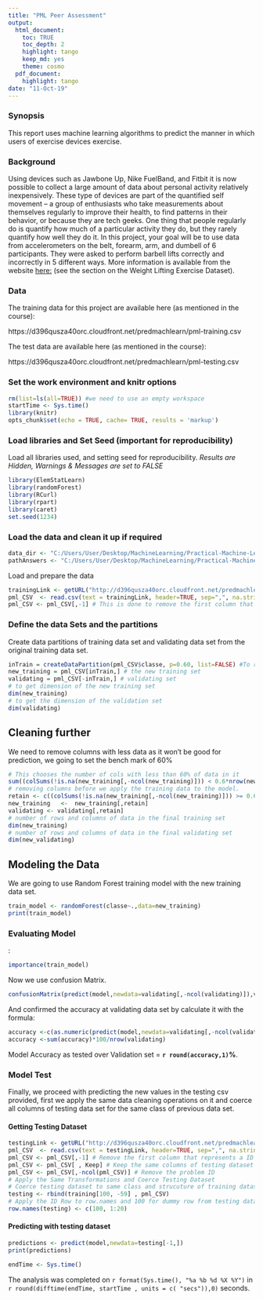 ---
title: "PML Peer Assessment"
output:
  html_document:
    toc: TRUE
    toc_depth: 2
    highlight: tango
    keep_md: yes
    theme: cosmo
  pdf_document:
    highlight: tango
date: "11-Oct-19"
---

### Synopsis

This report uses machine learning algorithms to predict the manner in which users of exercise devices exercise. 


### Background

Using devices such as Jawbone Up, Nike FuelBand, and Fitbit it is now possible to collect a large amount of data about personal activity relatively inexpensively. These type of devices are part of the quantified self movement – a group of enthusiasts who take measurements about themselves regularly to improve their health, to find patterns in their behavior, or because they are tech geeks. One thing that people regularly do is quantify how much of a particular activity they do, but they rarely quantify how well they do it. In this project, your goal will be to use data from accelerometers on the belt, forearm, arm, and dumbell of 6 participants. They were asked to perform barbell lifts correctly and incorrectly in 5 different ways. More information is available from the website [here:](http://groupware.les.inf.puc-rio.br/har) (see the section on the Weight Lifting Exercise Dataset). 

### Data 

The training data for this project are available here (as mentioned in the course): 

https://d396qusza40orc.cloudfront.net/predmachlearn/pml-training.csv

The test data are available here (as mentioned in the course): 

https://d396qusza40orc.cloudfront.net/predmachlearn/pml-testing.csv


### Set the work environment and knitr options

```{r setoptions}
rm(list=ls(all=TRUE)) #we need to use an empty workspace
startTime <- Sys.time()
library(knitr)
opts_chunk$set(echo = TRUE, cache= TRUE, results = 'markup')
```

### Load libraries and Set Seed (important for reproducibility)

Load all libraries used, and setting seed for reproducibility. *Results are Hidden, Warnings & Messages are set to FALSE*

```{r library_calls, message=FALSE, warning=FALSE, results='hide'}
library(ElemStatLearn)
library(randomForest)
library(RCurl)
library(rpart)
library(caret)
set.seed(1234)
```

### Load the data and clean it up if required

```{r Ass_Dir Hide, echo=FALSE}
data_dir <- "C:/Users/User/Desktop/MachineLearning/Practical-Machine-Learning-Peer-Assessment-1";
pathAnswers <- "C:/Users/User/Desktop/MachineLearning/Practical-Machine-Learning-Peer-Assessment-1/"
```


Load and prepare the data

```{r load_prep_call}
trainingLink <- getURL("http://d396qusza40orc.cloudfront.net/predmachlearn/pml-training.csv")
pml_CSV  <- read.csv(text = trainingLink, header=TRUE, sep=",", na.strings=c("NA",""))
pml_CSV <- pml_CSV[,-1] # This is done to remove the first column that represents the ID and it isn't required for prediction
```

### Define the data Sets and the partitions

Create data partitions of training data set and validating data set from the original training data set.

```{r dataPart}
inTrain = createDataPartition(pml_CSV$classe, p=0.60, list=FALSE) #To randomize the training and validating set 60:40 ratio
new_training = pml_CSV[inTrain,] # the new training set
validating = pml_CSV[-inTrain,] # validating set
# to get dimension of the new training set
dim(new_training)
# to get the dimension of the validation set
dim(validating)
```
## Cleaning further

We need to remove columns with less data as it won't be good for prediction, we going to set the bench mark of 60% 

```{r CkNA, echo=TRUE, results='asis'}
# This chooses the number of cols with less than 60% of data in it
sum((colSums(!is.na(new_training[,-ncol(new_training)])) < 0.6*nrow(new_training)))
# removing columns before we apply the training data to the model.
retain <- c((colSums(!is.na(new_training[,-ncol(new_training)])) >= 0.6*nrow(new_training)))
new_training   <-  new_training[,retain]
validating <- validating[,retain]
# number of rows and columns of data in the final training set
dim(new_training)
# number of rows and columns of data in the final validating set
dim(new_validating)
```

## Modeling the Data
We are going to use Random Forest training model with the new training data set.

```{r rf_apply}
train_model <- randomForest(classe~.,data=new_training)
print(train_model)
```

### Evaluating Model
:

```{r CkImportVar}
importance(train_model)
```

Now we use confusion Matrix.

```{r confMx}
confusionMatrix(predict(model,newdata=validating[,-ncol(validating)]),validating$classe)
```

And confirmed the accuracy at validating data set by calculate it with the formula:

```{r CAccur}
accuracy <-c(as.numeric(predict(model,newdata=validating[,-ncol(validating)])==validating$classe))
accuracy <-sum(accuracy)*100/nrow(validating)
```

Model Accuracy as tested over Validation set = **`r round(accuracy,1)`%**.  

### Model Test

Finally, we proceed with predicting the new values in the testing csv provided, first we apply the same data cleaning operations on it and coerce all columns of testing data set for the same class of previous data set. 

#### Getting Testing Dataset

```{r GetTestData}
testingLink <- getURL("http://d396qusza40orc.cloudfront.net/predmachlearn/pml-testing.csv")
pml_CSV  <- read.csv(text = testingLink, header=TRUE, sep=",", na.strings=c("NA",""))
pml_CSV <- pml_CSV[,-1] # Remove the first column that represents a ID Row
pml_CSV <- pml_CSV[ , Keep] # Keep the same columns of testing dataset
pml_CSV <- pml_CSV[,-ncol(pml_CSV)] # Remove the problem ID
# Apply the Same Transformations and Coerce Testing Dataset
# Coerce testing dataset to same class and strucuture of training dataset 
testing <- rbind(training[100, -59] , pml_CSV) 
# Apply the ID Row to row.names and 100 for dummy row from testing dataset 
row.names(testing) <- c(100, 1:20)
```

#### Predicting with testing dataset

```{r PredictingTestingResults}
predictions <- predict(model,newdata=testing[-1,])
print(predictions)
```



```{r cache=FALSE}
endTime <- Sys.time()
```
The analysis was completed on `r format(Sys.time(), "%a %b %d %X %Y")`  in `r round(difftime(endTime, startTime , units = c( "secs")),0)` seconds.
